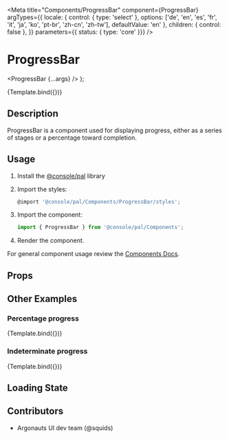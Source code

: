
<Meta
  title="Components/ProgressBar"
  component={ProgressBar}
  argTypes={{
    locale: { control: { type: 'select' }, options: ['de', 'en', 'es', 'fr', 'it', 'ja', 'ko', 'pt-br', 'zh-cn', 'zh-tw'], defaultValue: 'en' },
    children: { control: false },
  }}
  parameters={{ status: { type: 'core' }}}
/>

# ProgressBar

  <ProgressBar {...args} />
);

<Canvas>
  <Story
    name="Demo"
    args={{
      value: 65,
      segments: [
        { status: 'green', value: 0 },
        { status: 'green', value: 10 },
        { status: 'green', value: 60 },
        { status: 'green', value: 75 }
      ],
      label: 'Label goes here...',
      width: '12rem'
    }}
  >
    {Template.bind({})}
  </Story>
</Canvas>

## Description
ProgressBar is a component used for displaying progress, either as a series of stages or a percentage toward completion.

## Usage

1.  Install the [@console/pal](https://github.ibm.com/ibmcloud/pal#how-to-install-and-use) library
2.  Import the styles:

    ```js
    @import '@console/pal/Components/ProgressBar/styles';
    ```

3.  Import the component:

    ```js
    import { ProgressBar } from '@console/pal/Components';
    ```

4.  Render the component.

For general component usage review the [Components Docs](https://pages.github.ibm.com/ibmcloud/pal/development-guidelines/components/overview).

## Props

<ArgsTable of={ProgressBar} />

## Other Examples

### Percentage progress
<Canvas>
  <Story
    name="Demo-percentage"
    args={{
      kind: 'percent',
      value: 60,
      segments: [
        { status: 'red', value: 0 },
        { status: 'yellow', value: 45 },
        { status: 'blue', value: 75 },
        { status: 'green', value: 90 },
        { status: 'gray', value: 95 }
      ],
      label: 'Label goes here...',
      width: '12rem'
    }}
  >
    {Template.bind({})}
  </Story>
</Canvas>

### Indeterminate progress
<Canvas>
  <Story
    name="Demo-indeterminate"
    args={{
      kind: 'percent',
      value: 100,
      segments: [
        { status: 'blue', value: 0, indeterminate: true },
      ],
      label: 'Label goes here...',
      width: '12rem'
    }}
  >
    {Template.bind({})}
  </Story>
</Canvas>

## Loading State
<Canvas>
  <Story name="Skeleton">
    <ProgressBar.skeleton />
  </Story>
</Canvas>

## Contributors
- Argonauts UI dev team (@squids)
